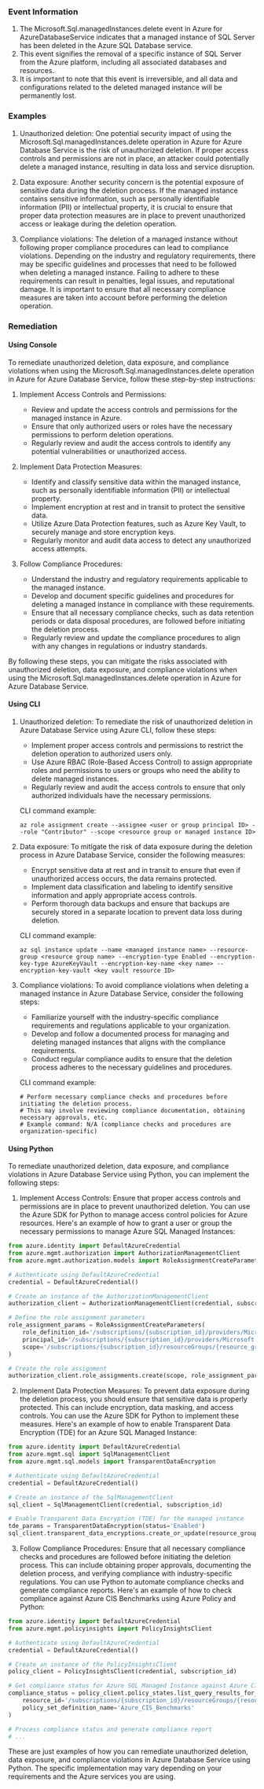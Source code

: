 
### Event Information

1. The Microsoft.Sql.managedInstances.delete event in Azure for AzureDatabaseService indicates that a managed instance of SQL Server has been deleted in the Azure SQL Database service.
2. This event signifies the removal of a specific instance of SQL Server from the Azure platform, including all associated databases and resources.
3. It is important to note that this event is irreversible, and all data and configurations related to the deleted managed instance will be permanently lost.


### Examples

1. Unauthorized deletion: One potential security impact of using the Microsoft.Sql.managedInstances.delete operation in Azure for Azure Database Service is the risk of unauthorized deletion. If proper access controls and permissions are not in place, an attacker could potentially delete a managed instance, resulting in data loss and service disruption.

2. Data exposure: Another security concern is the potential exposure of sensitive data during the deletion process. If the managed instance contains sensitive information, such as personally identifiable information (PII) or intellectual property, it is crucial to ensure that proper data protection measures are in place to prevent unauthorized access or leakage during the deletion operation.

3. Compliance violations: The deletion of a managed instance without following proper compliance procedures can lead to compliance violations. Depending on the industry and regulatory requirements, there may be specific guidelines and processes that need to be followed when deleting a managed instance. Failing to adhere to these requirements can result in penalties, legal issues, and reputational damage. It is important to ensure that all necessary compliance measures are taken into account before performing the deletion operation.

### Remediation

#### Using Console

To remediate unauthorized deletion, data exposure, and compliance violations when using the Microsoft.Sql.managedInstances.delete operation in Azure for Azure Database Service, follow these step-by-step instructions:

1. Implement Access Controls and Permissions:
   - Review and update the access controls and permissions for the managed instance in Azure.
   - Ensure that only authorized users or roles have the necessary permissions to perform deletion operations.
   - Regularly review and audit the access controls to identify any potential vulnerabilities or unauthorized access.

2. Implement Data Protection Measures:
   - Identify and classify sensitive data within the managed instance, such as personally identifiable information (PII) or intellectual property.
   - Implement encryption at rest and in transit to protect the sensitive data.
   - Utilize Azure Data Protection features, such as Azure Key Vault, to securely manage and store encryption keys.
   - Regularly monitor and audit data access to detect any unauthorized access attempts.

3. Follow Compliance Procedures:
   - Understand the industry and regulatory requirements applicable to the managed instance.
   - Develop and document specific guidelines and procedures for deleting a managed instance in compliance with these requirements.
   - Ensure that all necessary compliance checks, such as data retention periods or data disposal procedures, are followed before initiating the deletion process.
   - Regularly review and update the compliance procedures to align with any changes in regulations or industry standards.

By following these steps, you can mitigate the risks associated with unauthorized deletion, data exposure, and compliance violations when using the Microsoft.Sql.managedInstances.delete operation in Azure for Azure Database Service.

#### Using CLI

1. Unauthorized deletion: To remediate the risk of unauthorized deletion in Azure Database Service using Azure CLI, follow these steps:
   - Implement proper access controls and permissions to restrict the deletion operation to authorized users only.
   - Use Azure RBAC (Role-Based Access Control) to assign appropriate roles and permissions to users or groups who need the ability to delete managed instances.
   - Regularly review and audit the access controls to ensure that only authorized individuals have the necessary permissions.

   CLI command example:
   ```
   az role assignment create --assignee <user or group principal ID> --role "Contributor" --scope <resource group or managed instance ID>
   ```

2. Data exposure: To mitigate the risk of data exposure during the deletion process in Azure Database Service, consider the following measures:
   - Encrypt sensitive data at rest and in transit to ensure that even if unauthorized access occurs, the data remains protected.
   - Implement data classification and labeling to identify sensitive information and apply appropriate access controls.
   - Perform thorough data backups and ensure that backups are securely stored in a separate location to prevent data loss during deletion.

   CLI command example:
   ```
   az sql instance update --name <managed instance name> --resource-group <resource group name> --encryption-type Enabled --encryption-key-type AzureKeyVault --encryption-key-name <key name> --encryption-key-vault <key vault resource ID>
   ```

3. Compliance violations: To avoid compliance violations when deleting a managed instance in Azure Database Service, consider the following steps:
   - Familiarize yourself with the industry-specific compliance requirements and regulations applicable to your organization.
   - Develop and follow a documented process for managing and deleting managed instances that aligns with the compliance requirements.
   - Conduct regular compliance audits to ensure that the deletion process adheres to the necessary guidelines and procedures.

   CLI command example:
   ```
   # Perform necessary compliance checks and procedures before initiating the deletion process.
   # This may involve reviewing compliance documentation, obtaining necessary approvals, etc.
   # Example command: N/A (compliance checks and procedures are organization-specific)
   ```

#### Using Python

To remediate unauthorized deletion, data exposure, and compliance violations in Azure Database Service using Python, you can implement the following steps:

1. Implement Access Controls: Ensure that proper access controls and permissions are in place to prevent unauthorized deletion. You can use the Azure SDK for Python to manage access control policies for Azure resources. Here's an example of how to grant a user or group the necessary permissions to manage Azure SQL Managed Instances:

```python
from azure.identity import DefaultAzureCredential
from azure.mgmt.authorization import AuthorizationManagementClient
from azure.mgmt.authorization.models import RoleAssignmentCreateParameters

# Authenticate using DefaultAzureCredential
credential = DefaultAzureCredential()

# Create an instance of the AuthorizationManagementClient
authorization_client = AuthorizationManagementClient(credential, subscription_id)

# Define the role assignment parameters
role_assignment_params = RoleAssignmentCreateParameters(
    role_definition_id='/subscriptions/{subscription_id}/providers/Microsoft.Authorization/roleDefinitions/{role_definition_id}',
    principal_id='/subscriptions/{subscription_id}/providers/Microsoft.Azure.ActiveDirectory/users/{user_id}',
    scope='/subscriptions/{subscription_id}/resourceGroups/{resource_group}/providers/Microsoft.Sql/managedInstances/{managed_instance}'
)

# Create the role assignment
authorization_client.role_assignments.create(scope, role_assignment_params)
```

2. Implement Data Protection Measures: To prevent data exposure during the deletion process, you should ensure that sensitive data is properly protected. This can include encryption, data masking, and access controls. You can use the Azure SDK for Python to implement these measures. Here's an example of how to enable Transparent Data Encryption (TDE) for an Azure SQL Managed Instance:

```python
from azure.identity import DefaultAzureCredential
from azure.mgmt.sql import SqlManagementClient
from azure.mgmt.sql.models import TransparentDataEncryption

# Authenticate using DefaultAzureCredential
credential = DefaultAzureCredential()

# Create an instance of the SqlManagementClient
sql_client = SqlManagementClient(credential, subscription_id)

# Enable Transparent Data Encryption (TDE) for the managed instance
tde_params = TransparentDataEncryption(status='Enabled')
sql_client.transparent_data_encryptions.create_or_update(resource_group, managed_instance, tde_params)
```

3. Follow Compliance Procedures: Ensure that all necessary compliance checks and procedures are followed before initiating the deletion process. This can include obtaining proper approvals, documenting the deletion process, and verifying compliance with industry-specific regulations. You can use Python to automate compliance checks and generate compliance reports. Here's an example of how to check compliance against Azure CIS Benchmarks using Azure Policy and Python:

```python
from azure.identity import DefaultAzureCredential
from azure.mgmt.policyinsights import PolicyInsightsClient

# Authenticate using DefaultAzureCredential
credential = DefaultAzureCredential()

# Create an instance of the PolicyInsightsClient
policy_client = PolicyInsightsClient(credential, subscription_id)

# Get compliance status for Azure SQL Managed Instance against Azure CIS Benchmarks
compliance_status = policy_client.policy_states.list_query_results_for_resource(
    resource_id='/subscriptions/{subscription_id}/resourceGroups/{resource_group}/providers/Microsoft.Sql/managedInstances/{managed_instance}',
    policy_set_definition_name='Azure_CIS_Benchmarks'
)

# Process compliance status and generate compliance report
# ...
```

These are just examples of how you can remediate unauthorized deletion, data exposure, and compliance violations in Azure Database Service using Python. The specific implementation may vary depending on your requirements and the Azure services you are using.

